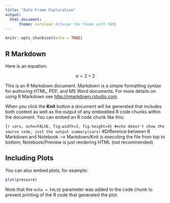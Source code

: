 ```yaml
---
title: "Data Frame Exploration"
output:
  html_document:
      theme: cerulean #change the theme with YAML
---
```


```r
knitr::opts_chunk$set(echo = TRUE)
```

## R Markdown

Here is an equation:

$$\alpha = 2 +2$$

This is an R Markdown document. Markdown is a simple formatting syntax for authoring HTML, PDF, and MS Word documents. For more details on using R Markdown see <http://rmarkdown.rstudio.com>.

When you click the **Knit** button a document will be generated that includes both content as well as the output of any embedded R code chunks within the document. You can embed an R code chunk like this:

```{r cars, echo=FALSE, fig.width=3, fig.height=4} #echo doesn't show the source code, just the output
summary(cars)
```
#Difference between R Markdown and Notebook --> Markdown/Knit is executing the file from top to bottom; Notebook/Preview is just rendering HTML (not recommended)

## Including Plots

You can also embed plots, for example:

```r
plot(pressure)
```

Note that the `echo = FALSE` parameter was added to the code chunk to prevent printing of the R code that generated the plot.
